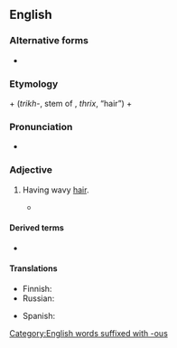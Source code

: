==English==
{{was wotd|2012|May|10}}

===Alternative forms===
* {{l|en|cymatotrichous}}

===Etymology===
{{etyl|grc|en}} {{m|grc|κῦμα||wave}} + {{etyl|grc|en}} {{m|grc||τριχ-}} (''trikh-'', stem of {{m|grc|θρίξ}}, ''thrix'', “hair”) + {{cog|en|-ous}}

===Pronunciation===
* {{audio-pron|en-us-cymotrichous.ogg|ipa=/saɪˈmɒtɹɨkəs/|lang=en|country=us|dial=Midland American English}}

===Adjective===
{{en-adj|-}}

# {{lb|en|anthropology}} Having wavy [[hair]].
#* {{quote-book|lang=en|title=Man, Volumes 7-8|author=Royal Anthropological Institute of Great Britain and Ireland|url=http://books.google.com/books?id=OVUxAAAAMAAJ&dq=cymotrichous&pg=RA1-PA123#v=onepage&q=cymotrichous&f=false|page=123|passage=The hair is '''cymotrichous''': one had flat wavy hair, in 19 it was very wavy, and in 7 it was markedly curly.|year=1907}}

====Derived terms====
* {{l|en|cymotrichy}}

====Translations====
{{trans-top|having wavy hair}}
* Finnish: {{t+|fi|aaltoileva}}
* Russian: {{t+|ru|кудря́вый}}
{{trans-mid}}
* Spanish: {{t|es|cimótrico|m}}
{{trans-bottom}}

[[Category:English words suffixed with -ous]]